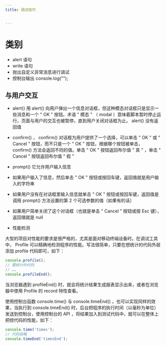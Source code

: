 ```yaml
---
title: 调试技巧


---
```


# 类别

- alert 语句
- write 语句
- 抛出自定义异常消息进行调试
- 控制台输出 console.log("");

## 与用户交互

- alert() 用 alert() 向用户弹出一个信息对话框，但这种模态对话框只是显示一些消息和一个 " OK " 按钮。术语 " 模态 " （ modal
  ）意味着脚本暂时停止运行，页面与用户的交互也被暂停，直到用户关闭对话框为止。 alert() 没有返回值
- confirm() ， confirm() 对话框为用户提供了一个选择，可以单击 " OK " 或 " Cancel " 按钮，而不只是一个 " OK " 按钮，根据哪个按钮被单击， confirm()
  方法会返回不同的值。单击 " OK " 按钮返回布尔值 " 真 " ，单击 " Cancel " 按钮返回布尔值 " 假 "
- prompt() 它允许用户输入信息

- 如果用户输入了信息，然后单击 " OK " 按钮或按回车键，返回值就是用户输入的字符串
- 如果用户没有在对话框里输入信息就单击 " OK " 按钮或按回车键，返回值是调用 prompt() 方法设置的第 2 个可选参数的值（如果有的话）
- 如果用户简单关闭了这个对话框（也就是单击 " Cancel " 按钮或按 Esc 键），返回值就是 null

- 性能检测

大型的项目对性能的要求是很严格的，尤其是面对移动终端设备时。在调试工具中， Profile 可以精确地检测程序的性能。写法很简单，只要在想统计的代码外层添加 profile 代码即可，如下：

```js
console.profile();
// 要统计的代码
// ……
console.profileEnd();
```

当浏览器遇到 profileEnd() 时，就会将统计结果生成报表显示出来，或者在浏览器中使用 Profile 的 record 特性查看。

使用控制台函数 console.time() 与 console.timeEnd() ，也可以实现同样的效果，当执行到 console.timeEnd() 时，后台把程序的执行时间（以毫秒为单位）发送到控制台，使用控制台的
API ，将结果加入到测试代码中，就可以在整体上把控代码的性能，如下：

```js
console.time('times');
// 代码段略
console.timeEnd('timesEnd');
```

            